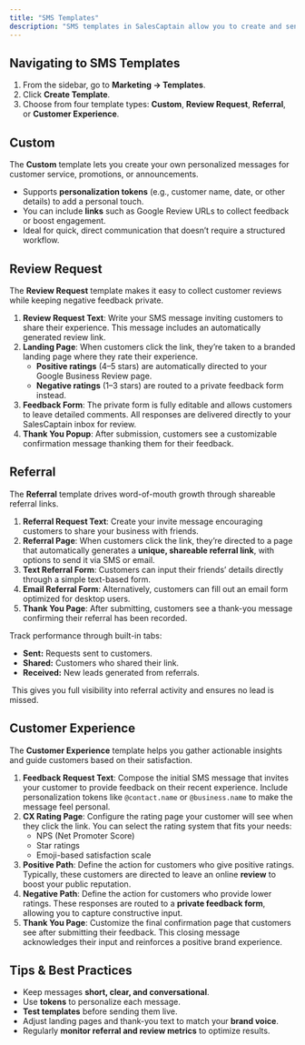 ```yaml
---
title: "SMS Templates"
description: "SMS templates in SalesCaptain allow you to create and send personalized text messages to your customers. They help streamline communication for referrals, feedback, and reviews while maintaining a personal touch. Templates keep your messaging organized, consistent across teams, and save valuable time."
---
```


## **Navigating to SMS Templates**

1. From the sidebar, go to **Marketing → Templates**.
2. Click **Create Template**.
3. Choose from four template types: **Custom**, **Review Request**, **Referral**, or **Customer Experience**.

## **Custom**

The **Custom** template lets you create your own personalized messages for customer service, promotions, or announcements.

- Supports **personalization tokens** (e.g., customer name, date, or other details) to add a personal touch.
- You can include **links** such as Google Review URLs to collect feedback or boost engagement.
- Ideal for quick, direct communication that doesn’t require a structured workflow.

## **Review Request**

The **Review Request** template makes it easy to collect customer reviews while keeping negative feedback private.

1. **Review Request Text**: Write your SMS message inviting customers to share their experience. This message includes an automatically generated review link.
2. **Landing Page**: When customers click the link, they’re taken to a branded landing page where they rate their experience.
   - **Positive ratings** (4–5 stars) are automatically directed to your Google Business Review page.
   - **Negative ratings** (1–3 stars) are routed to a private feedback form instead.
3. **Feedback Form**: The private form is fully editable and allows customers to leave detailed comments. All responses are delivered directly to your SalesCaptain inbox for review.
4. **Thank You Popup**: After submission, customers see a customizable confirmation message thanking them for their feedback.

## **Referral**

The **Referral** template drives word-of-mouth growth through shareable referral links.

1. **Referral Request Text**: Create your invite message encouraging customers to share your business with friends.
2. **Referral Page**: When customers click the link, they’re directed to a page that automatically generates a **unique, shareable referral link**, with options to send it via SMS or email.
3. **Text Referral Form**: Customers can input their friends’ details directly through a simple text-based form.
4. **Email Referral Form**: Alternatively, customers can fill out an email form optimized for desktop users.
5. **Thank You Page**: After submitting, customers see a thank-you message confirming their referral has been recorded.

Track performance through built-in tabs:

- **Sent:** Requests sent to customers.
- **Shared:** Customers who shared their link.
- **Received:** New leads generated from referrals.

 This gives you full visibility into referral activity and ensures no lead is missed.

## **Customer Experience**

The **Customer Experience** template helps you gather actionable insights and guide customers based on their satisfaction.

1. **Feedback Request Text**: Compose the initial SMS message that invites your customer to provide feedback on their recent experience. Include personalization tokens like `@contact.name` or `@business.name` to make the message feel personal.
2. **CX Rating Page**: Configure the rating page your customer will see when they click the link. You can select the rating system that fits your needs:
   - NPS (Net Promoter Score)
   - Star ratings
   - Emoji-based satisfaction scale
3. **Positive Path**: Define the action for customers who give positive ratings. Typically, these customers are directed to leave an online **review** to boost your public reputation.
4. **Negative Path**: Define the action for customers who provide lower ratings. These responses are routed to a **private feedback form**, allowing you to capture constructive input.
5. **Thank You Page**: Customize the final confirmation page that customers see after submitting their feedback. This closing message acknowledges their input and reinforces a positive brand experience.

## **Tips & Best Practices**

- Keep messages **short, clear, and conversational**.
- Use **tokens** to personalize each message.
- **Test templates** before sending them live.
- Adjust landing pages and thank-you text to match your **brand voice**.
- Regularly **monitor referral and review metrics** to optimize results.